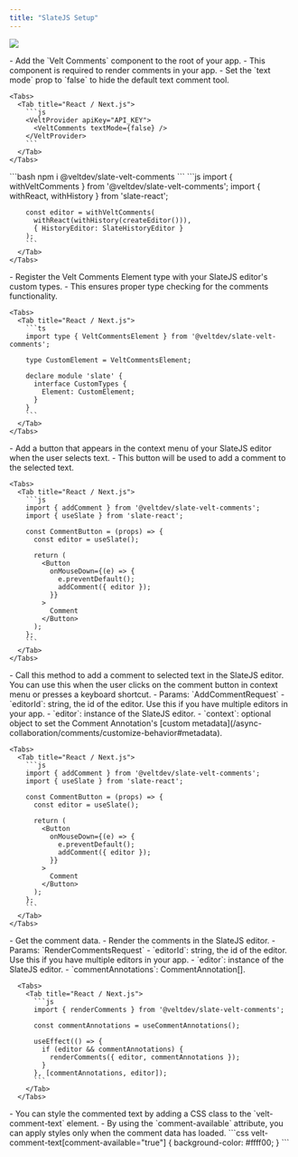 ```yaml
---
title: "SlateJS Setup"
---
```


![](/gifs/Add-Text-Comments.gif)

<Steps titleSize="h2">
  <Step title="Add Comment components">
    - Add the `Velt Comments` component to the root of your app.
    - This component is required to render comments in your app.
    - Set the `text mode` prop to `false` to hide the default text comment tool.

    <Tabs>
      <Tab title="React / Next.js">
        ```js
        <VeltProvider apiKey="API_KEY">
          <VeltComments textMode={false} />
        </VeltProvider>
        ```
      </Tab>
    </Tabs>
  </Step>
  
  <Step title="Install the Velt SlateJS extension">
    ```bash
    npm i @veltdev/slate-velt-comments
    ```
  </Step>

  <Step title="Import and add the extension to your SlateJS editor">
    <Tabs>
      <Tab title="React / Next.js">
        ```js
        import { withVeltComments } from '@veltdev/slate-velt-comments';
        import { withReact, withHistory } from 'slate-react';

        const editor = withVeltComments(
          withReact(withHistory(createEditor())),
          { HistoryEditor: SlateHistoryEditor }
        );
        ```
      </Tab>
    </Tabs>
  </Step>

  <Step title="Register Velt Component Type in SlateJS">
    - Register the Velt Comments Element type with your SlateJS editor's custom types.
    - This ensures proper type checking for the comments functionality.

    <Tabs>
      <Tab title="React / Next.js">
        ```ts
        import type { VeltCommentsElement } from '@veltdev/slate-velt-comments';

        type CustomElement = VeltCommentsElement;

        declare module 'slate' {
          interface CustomTypes {
            Element: CustomElement;
          }
        }
        ```
      </Tab>
    </Tabs>
  </Step>

  <Step title="Add a comment button to your SlateJS editor">
    - Add a button that appears in the context menu of your SlateJS editor when the user selects text.
    - This button will be used to add a comment to the selected text.

    <Tabs>
      <Tab title="React / Next.js">
        ```js
        import { addComment } from '@veltdev/slate-velt-comments';
        import { useSlate } from 'slate-react';

        const CommentButton = (props) => {
          const editor = useSlate();
          
          return (
            <Button
              onMouseDown={(e) => {
                e.preventDefault();
                addComment({ editor });
              }}
            >
              Comment
            </Button>
          );
        };
        ```
      </Tab>
    </Tabs>
  </Step>

  <Step title="Call `addComment` to add a comment">
    - Call this method to add a comment to selected text in the SlateJS editor. You can use this when the user clicks on the comment button in context menu or presses a keyboard shortcut.
    - Params: `AddCommentRequest`
      - `editorId`: string, the id of the editor. Use this if you have multiple editors in your app.
      - `editor`: instance of the SlateJS editor.
      - `context`: optional object to set the Comment Annotation's [custom metadata](/async-collaboration/comments/customize-behavior#metadata).

    <Tabs>
      <Tab title="React / Next.js">
        ```js
        import { addComment } from '@veltdev/slate-velt-comments';
        import { useSlate } from 'slate-react';

        const CommentButton = (props) => {
          const editor = useSlate();
          
          return (
            <Button
              onMouseDown={(e) => {
                e.preventDefault();
                addComment({ editor });
              }}
            >
              Comment
            </Button>
          );
        };
        ```
      </Tab>
    </Tabs>
      
  </Step>

  <Step title="Render Comments in SlateJS Editor">
   - Get the comment data.
   - Render the comments in the SlateJS editor.
   - Params: `RenderCommentsRequest`
     - `editorId`: string, the id of the editor. Use this if you have multiple editors in your app.
     - `editor`: instance of the SlateJS editor.
     - `commentAnnotations`: CommentAnnotation[].

      <Tabs>
        <Tab title="React / Next.js">
          ```js
          import { renderComments } from '@veltdev/slate-velt-comments';

          const commentAnnotations = useCommentAnnotations();

          useEffect(() => {
            if (editor && commentAnnotations) {
              renderComments({ editor, commentAnnotations });
            }
          }, [commentAnnotations, editor]);
          ```
        </Tab>
      </Tabs>
  </Step>

  <Step title="Style the commented text">
    - You can style the commented text by adding a CSS class to the `velt-comment-text` element.
    - By using the `comment-available` attribute, you can apply styles only when the comment data has loaded.
    ```css
    velt-comment-text[comment-available="true"] {
      background-color: #ffff00;
    }
    ```
  </Step>

</Steps>